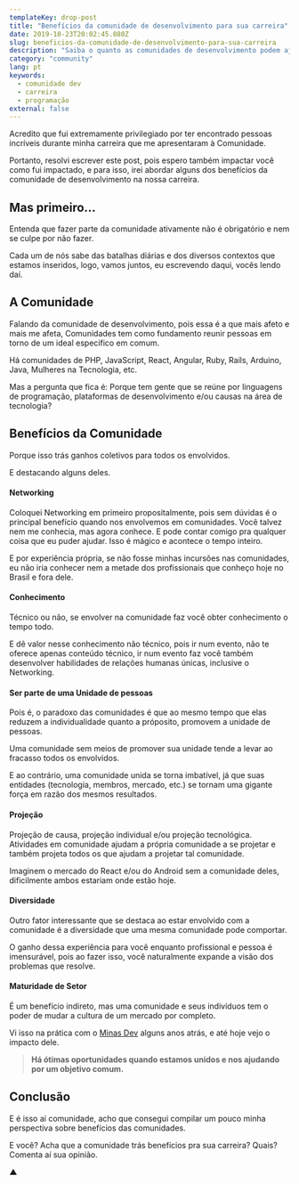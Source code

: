 ```yaml
---
templateKey: drop-post
title: "Benefícios da comunidade de desenvolvimento para sua carreira"
date: 2019-10-23T20:02:45.080Z
slug: beneficios-da-comunidade-de-desenvolvimento-para-sua-carreira
description: "Saiba o quanto as comunidades de desenvolvimento podem ajudar você na sua carreira."
category: "community"
lang: pt
keywords:
  - comunidade dev
  - carreira
  - programação
external: false
---
```


Acredito que fui extremamente privilegiado por ter encontrado pessoas incríveis durante minha carreira que me apresentaram à Comunidade.

Portanto, resolvi escrever este post, pois espero também impactar você como fui impactado, e para isso, irei abordar alguns dos benefícios da comunidade de desenvolvimento na nossa carreira.

## Mas primeiro…

Entenda que fazer parte da comunidade ativamente não é obrigatório e nem se culpe por não fazer.

Cada um de nós sabe das batalhas diárias e dos diversos contextos que estamos inseridos, logo, vamos juntos, eu escrevendo daqui, vocês lendo daí.

## A Comunidade

Falando da comunidade de desenvolvimento, pois essa é a que mais afeto e mais me afeta, Comunidades tem como fundamento reunir pessoas em torno de um ideal específico em comum.

Há comunidades de PHP, JavaScript, React, Angular, Ruby, Rails, Arduino, Java, Mulheres na Tecnologia, etc.

Mas a pergunta que fica é: Porque tem gente que se reúne por linguagens de programação, plataformas de desenvolvimento e/ou causas na área de tecnologia?

## Benefícios da Comunidade

Porque isso trás ganhos coletivos para todos os envolvidos.

E destacando alguns deles.

#### Networking

Coloquei Networking em primeiro propositalmente, pois sem dúvidas é o principal benefício quando nos envolvemos em comunidades. Você talvez nem me conhecia, mas agora conhece. E pode contar comigo pra qualquer coisa que eu puder ajudar. Isso é mágico e acontece o tempo inteiro.

E por experiência própria, se não fosse minhas incursões nas comunidades, eu não iria conhecer nem a metade dos profissionais que conheço hoje no Brasil e fora dele.

#### Conhecimento

Técnico ou não, se envolver na comunidade faz você obter conhecimento o tempo todo.

E dê valor nesse conhecimento não técnico, pois ir num evento, não te oferece apenas conteúdo técnico, ir num evento faz você também desenvolver habilidades de relações humanas únicas, inclusive o Networking.

#### Ser parte de uma Unidade de pessoas

Pois é, o paradoxo das comunidades é que ao mesmo tempo que elas reduzem a individualidade quanto a próposito, promovem a unidade de pessoas.

Uma comunidade sem meios de promover sua unidade tende a levar ao fracasso todos os envolvidos.

E ao contrário, uma comunidade unida se torna imbatível, já que suas entidades (tecnologia, membros, mercado, etc.) se tornam uma gigante força em razão dos mesmos resultados.

#### Projeção

Projeção de causa, projeção individual e/ou projeção tecnológica. Atividades em comunidade ajudam a própria comunidade a se projetar e também projeta todos os que ajudam a projetar tal comunidade.

Imaginem o mercado do React e/ou do Android sem a comunidade deles, dificilmente ambos estariam onde estão hoje.

#### Diversidade

Outro fator interessante que se destaca ao estar envolvido com a comunidade é a diversidade que uma mesma comunidade pode comportar.

O ganho dessa experiência para você enquanto profissional e pessoa é imensurável, pois ao fazer isso, você naturalmente expande a visão dos problemas que resolve.

#### Maturidade de Setor

É um benefício indireto, mas uma comunidade e seus indivíduos tem o poder de mudar a cultura de um mercado por completo.

Vi isso na prática com o [Minas Dev](https://minasdev.org/) alguns anos atrás, e até hoje vejo o impacto dele.

> **Há ótimas oportunidades quando estamos unidos e nos ajudando por um objetivo comum.**

## Conclusão

E é isso aí comunidade, acho que consegui compilar um pouco minha perspectiva sobre benefícios das comunidades.

E você? Acha que a comunidade trás benefícios pra sua carreira? Quais? Comenta aí sua opinião.

▲
